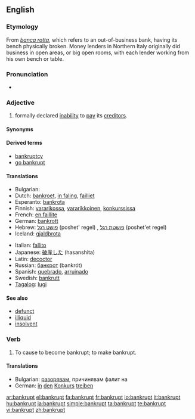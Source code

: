 ==English==

===Etymology===
From <!--Italian?-->''[[banca rotta]]'', which refers to an out-of-business bank, having its bench physically broken. Money lenders in Northern Italy originally did business in open areas, or big open rooms, with each lender working from his own bench or table.

===Pronunciation===
* {{a|GenAm}} {{IPA|/beɪnkɹʌpt/}}

===Adjective===
{{en-adj}}

# formally declared [[inability]] to [[pay]] its [[creditor]]s.

====Synonyms====
{{ws_refer|poor|impoverished}}

====Derived terms====
*[[bankruptcy]]
*[[go bankrupt]]

====Translations====
{{trans-top|formally declared inability to pay its creditors}}
* Bulgarian: {{t|bg|банкрут|sc=Cyrl}}
*Dutch: [[bankroet]], [[in faling]], [[failliet]]
*Esperanto: [[bankrota]]
*Finnish: [[vararikko|vararikossa]], [[vararikkoinen]], [[konkurssi|konkurssissa]]
*French: [[faillite|en faillite]]
*German: [[bankrott]]
*Hebrew: [[פושט רגל]] (poshet' regel) {{m}}, [[פושטת רגל]] (poshet'et regel) {{f}}
*Iceland: [[gjaldþrota]]
{{trans-mid}}
*Italian: [[fallito]]
*Japanese: [[破産した]] (hasanshita)
*Latin: [[decoctor]]
*Russian: [[банкрот]] (bankrót)
*Spanish: [[quebrado]], [[arruinado]]
*Swedish: [[bankrutt]]
*[[Tagalog]]: [[lugi]]
{{trans-bottom}}

====See also====
*[[defunct]]
*[[illiquid]]
*[[insolvent]]

===Verb===
{{en-verb|bankrupts|bankrupting|bankrupted|bankrupted}}

# {{transitive}} To cause to become bankrupt; to make bankrupt.

====Translations====
*Bulgarian: [[разорявам]], причинявам фалит на
*German: [[in#German|in]] [[den]] [[Konkurs]] [[treiben]]

[[ar:bankrupt]]
[[el:bankrupt]]
[[fa:bankrupt]]
[[fr:bankrupt]]
[[io:bankrupt]]
[[it:bankrupt]]
[[hu:bankrupt]]
[[ja:bankrupt]]
[[simple:bankrupt]]
[[ta:bankrupt]]
[[te:bankrupt]]
[[vi:bankrupt]]
[[zh:bankrupt]]
